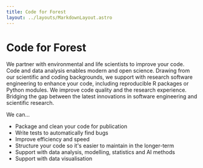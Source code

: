 ```yaml
---
title: Code for Forest
layout: ../layouts/MarkdownLayout.astro
---
```



# Code for Forest


We partner with environmental and life scientists to improve your code. Code and data analysis enables modern and open science. Drawing from our scientific and coding backgrounds, we support with research software engineering to enhance your code, including reproducible R packages or Python modules. We improve code quality and the research experience. Bridging the gap between the latest innovations in software engineering and scientific research.


We can…

- Package and clean your code for publication
- Write tests to automatically find bugs
- Improve efficiency and speed
- Structure your code so it's easier to maintain in the longer-term
- Support with data analysis, modelling, statistics and AI methods
- Support with data visualisation
